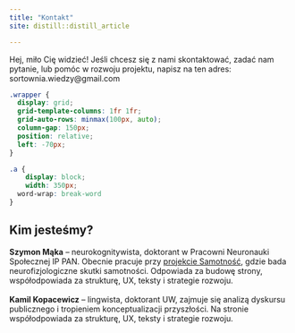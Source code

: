 ```yaml
---
title: "Kontakt"
site: distill::distill_article

---
```




Hej, miło Cię widzieć! Jeśli chcesz się z nami skontaktować, zadać nam pytanie, lub pomóc w rozwoju projektu, napisz na ten adres: 
sortownia.wiedzy@gmail.com


```css

.wrapper {
  display: grid;
  grid-template-columns: 1fr 1fr;
  grid-auto-rows: minmax(100px, auto);
  column-gap: 150px;
  position: relative; 
  left: -70px;
}

.a {
    display: block;
    width: 350px;
  word-wrap: break-word
}


```

## Kim jesteśmy? 
 

**Szymon Mąka** – neurokognitywista, doktorant w Pracowni Neuronauki Społecznej IP PAN. Obecnie pracuje przy [projekcie Samotność](http://www.neuronauka-spoleczna.pl/badania-2/opus/), gdzie bada neurofizjologiczne skutki samotności. Odpowiada za budowę strony, współodpowiada za strukturę, UX, teksty i strategie rozwoju.
<br> </br> 
**Kamil Kopacewicz** – lingwista, doktorant UW, zajmuje się analizą dyskursu publicznego i tropieniem konceptualizacji przyszłości. Na stronie współodpowiada za strukturę, UX, teksty i strategie rozwoju. 



